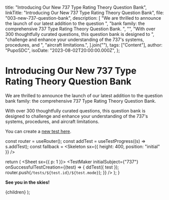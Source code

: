 
  title: "Introducing Our New 737 Type Rating Theory Question Bank",
  linkTitle: "Introducing Our New 737 Type Rating Theory Question Bank",
  file: "003-new-737-question-bank",
  description: [
    "We are thrilled to announce the launch of our latest addition to the question ",
    "bank family: the comprehensive 737 Type Rating Theory Question Bank. ",
    "",
    "With over 300 thoughtfully curated questions, this question bank is designed to ",
    "challenge and enhance your understanding of the 737's  systems, procedures, and ",
    "aircraft limitations.",
  ].join(""),
  tags: ["Content"],
  author: "PupoSDC",
  isoDate: "2023-08-02T20:00:00.000Z",
};

# Introducing Our New 737 Type Rating Theory Question Bank

We are thrilled to announce the launch of our latest addition to the question
bank family: the comprehensive 737 Type Rating Theory Question Bank.

With over 300 thoughtfully curated questions, this question bank is designed to
challenge and enhance your understanding of the 737's systems, procedures, and
aircraft limitations.

You can create a [new test here](/tests/new?subject=737).

  const router = useRouter();
  const addTest = useTestProgress((s) => s.addTest);
  const fallback = <Skeleton sx={{ height: 400, position: "initial" }} />

  return (
    <Sheet sx={{ p: 1 }}>
      <NoSsr fallback={fallback}>
        <Suspense fallback={fallback}>
          <TestMaker
            initialSubject={"737"}
            onSuccessfulTestCreation={(test) => {
              ddTest({ test });
              router.push(`/tests/${test.id}/${test.mode}`);
            }}
          />
        </Suspense>
      </NoSsr>
    </Sheet>
  );
}

<InLocoTestMakeer />

**See you in the skies!**

  <BlogPageLayout meta={meta}>{children}</BlogPageLayout>
);
